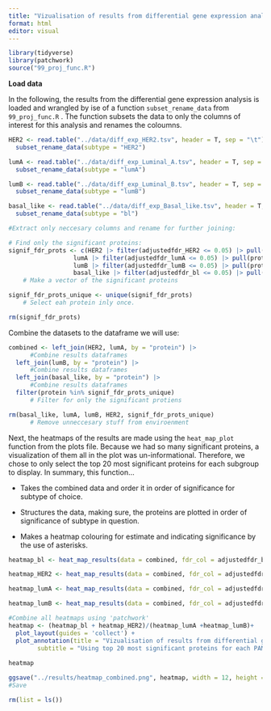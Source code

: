 ```yaml
---
title: "Vizualisation of results from differential gene expression analysis using heatmaps"
format: html
editor: visual
---
```


```r
library(tidyverse)
library(patchwork)
source("99_proj_func.R")
```

**Load data**

In the following, the results from the differential gene expression analysis is loaded and wrangled by ise of a function `subset_rename_data` from `99_proj_func.R` . The function subsets the data to only the columns of interest for this analysis and renames the coloumns.

```r

HER2 <- read.table("../data/diff_exp_HER2.tsv", header = T, sep = "\t") |>
  subset_rename_data(subtype = "HER2")

lumA <- read.table("../data/diff_exp_Luminal_A.tsv", header = T, sep = "\t")|>
  subset_rename_data(subtype = "lumA")

lumB <- read.table("../data/diff_exp_Luminal_B.tsv", header = T, sep = "\t")|>
  subset_rename_data(subtype = "lumB")

basal_like <- read.table("../data/diff_exp_Basal_like.tsv", header = T, sep = "\t")|>
  subset_rename_data(subtype = "bl")

#Extract only neccesary columns and rename for further joining: 

# Find only the significant proteins:
signif_fdr_prots <- c(HER2 |> filter(adjustedfdr_HER2 <= 0.05) |> pull(protein),
                  lumA |> filter(adjustedfdr_lumA <= 0.05) |> pull(protein), 
                  lumB |> filter(adjustedfdr_lumB <= 0.05) |> pull(protein), 
                  basal_like |> filter(adjustedfdr_bl <= 0.05) |> pull(protein))
    # Make a vector of the significant proteins

signif_fdr_prots_unique <- unique(signif_fdr_prots)
    # Select eah protein inly once.  

rm(signif_fdr_prots)
```

Combine the datasets to the dataframe we will use:

```r

combined <- left_join(HER2, lumA, by = "protein") |>
      #Combine results dataframes
  left_join(lumB, by = "protein") |>
      #Combine results dataframes
  left_join(basal_like, by = "protein") |>
      #Combine results dataframes
  filter(protein %in% signif_fdr_prots_unique)
      # Filter for only the significant protiens

rm(basal_like, lumA, lumB, HER2, signif_fdr_prots_unique)
      # Remove unneccesary stuff from enviroenment
```

Next, the heatmaps of the results are made using the `heat_map_plot` function from the plots file. Because we had so many significant proteins, a visualization of them all in the plot was un-informational. Therefore, we chose to only select the top 20 most significant proteins for each subgroup to display. In summary, this function...

-   Takes the combined data and order it in order of significance for subtype of choice.

-   Structures the data, making sure, the proteins are plotted in order of significance of subtype in question.

-   Makes a heatmap colouring for estimate and indicating significance by the use of asterisks.

```r
heatmap_bl <- heat_map_results(data = combined, fdr_col = adjustedfdr_bl, title = "Basal like") + theme(legend.position = 'none')

heatmap_HER2 <- heat_map_results(data = combined, fdr_col = adjustedfdr_HER2, title = "HER2")

heatmap_lumA <- heat_map_results(data = combined, fdr_col = adjustedfdr_lumA, title = "Luminal A")+ theme(legend.position = 'none')

heatmap_lumB <- heat_map_results(data = combined, fdr_col = adjustedfdr_lumB, title = "Luminal B")+ theme(legend.position = 'none')

```

```r
#Combine all heatmaps using 'patchwork'
heatmap <- (heatmap_bl + heatmap_HER2)/(heatmap_lumA +heatmap_lumB)+
  plot_layout(guides = 'collect') +
  plot_annotation(title = "Vizualisation of results from differential gene expression analysis", 
        subtitle = "Using top 20 most significant proteins for each PAM50 classification")
  
heatmap

ggsave("../results/heatmap_combined.png", heatmap, width = 12, height = 10, dpi = 300)
#Save
```

```r
rm(list = ls())
```
